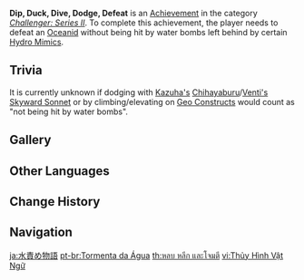 {{Stub}}
{{Achievement Infobox
|title        = 
|id           = 82054
|order id     = 2054
|category     = Challenger: Series II
|description  = Defeat an [[Oceanid]] without being hit by water bombs left behind by certain [[Hydro Mimics]].
|requirements = 
|primogems    = 10
|tracking     = 
|topic        = Oceanid
}}
'''Dip, Duck, Dive, Dodge, Defeat''' is an [[Achievement]] in the category ''[[Challenger: Series II]]''. To complete this achievement, the player needs to defeat an [[Oceanid]] without being hit by water bombs left behind by certain [[Hydro Mimics]].

==Trivia==
It is currently unknown if dodging with [[Kaedehara Kazuha|Kazuha's]] [[Chihayaburu]]/[[Venti|Venti's]] [[Skyward Sonnet]] or by climbing/elevating on [[Geo Constructs]] would count as "not being hit by water bombs".

==Gallery==
{{Preview
|size=300px
|file=Oceanid Water Bomb
|caption=Diving to avoid the Water Bomb
}}
<!--
==Trivia==

==Video Guides==
{{EVT
|video1   = 
|caption1 = 
}}
-->
==Other Languages==
{{Other Languages
|en      = Dip, Duck, Dive, Dodge, Defeat
|zhs     = 水刑物语
|zhs_rm  = Shuǐ Xíng Wùyǔ
|zht     = 水刑物語
|zht_rm  = Shuǐ Xíng Wùyǔ
|zh_tl   = 
|ja      = 水責め物語
|ja_rm   = Mizuzeme Monogatari
|ja_tl   = A Legend of Water Torture
|ko      = 물고문 이야기
|ko_rm   = Mulgomun Iyagi
|ko_tl   = Water Torture Story
|es      = ¡Al agua, patos!
|es_tl   = {{tt|Dive in!, Jump right in!|lit. &quot;Into the Water, Ducks!&quot;}}
|fr      = Victoire humide
|fr_tl   = Moist Victory
|ru      = Вышибай, уклоняйся, ныряй, пикируй и вышибай
|ru_tl   = Knock Out, Dodge, Dive, Swoop and Knock Out
|th      = หลบ หลีก และโจมตี
|th_rm   = 
|th_tl   = Dodge, Avoid, and Attack
|vi      = {{tt|Thủy Hình Vật Ngữ|水刑物語}}
|vi_tl   = 
|de      = Formvollendetes Wasser
|de_tl   = Perfectly Shaped Water
|id      = Kisah Siksaan Dengan Air
|id_tl   = Torture Story With Water
|pt      = Tormenta da Água
|pt_tl   = 
|tr      = Yakan Top Oynayalım!
|tr_tl   = 
|it      = Salta, scansa, scendi, schiva, sconfiggi
|it_tl   = 
}}

==Change History==
{{Change History|1.1}}
<!--
==References==
{{Reflist}}
-->
==Navigation==
{{Achievement Navbox|Challenger: Series II}}

[[ja:水責め物語]]
[[pt-br:Tormenta da Água]]
[[th:หลบ หลีก และโจมตี]]
[[vi:Thủy Hình Vật Ngữ]]